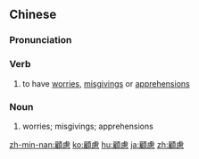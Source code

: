 {{also|顾虑}}
==Chinese==
{{zh-forms|s=顾虑}}

===Pronunciation===
{{zh-pron
|m=gùlǜ
|c=gu3 leoi6
|h=pfs=ku-li
|mn=xm,tp:kò͘-lū/qz:kò͘-līr/zz,kh:kò͘-lī
|cat=v,n
}}

===Verb===
{{zh-verb}}

# to have [[worry|worries]], [[misgiving]]s or [[apprehension]]s

===Noun===
{{zh-noun}}

# worries; misgivings; apprehensions

{{zh-cat|Advanced}}

[[zh-min-nan:顧慮]]
[[ko:顧慮]]
[[hu:顧慮]]
[[ja:顧慮]]
[[zh:顧慮]]